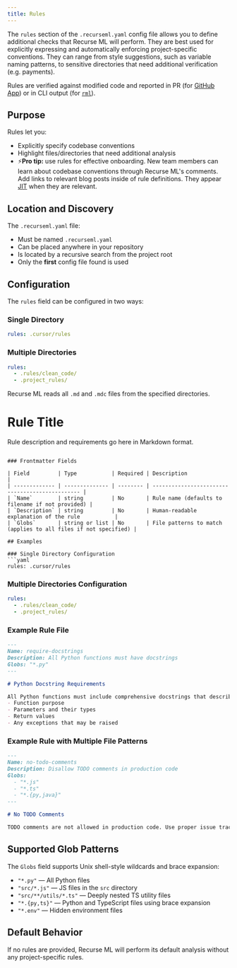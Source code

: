 ```yaml
---
title: Rules
---
```


The `rules` section of the `.recurseml.yaml` config file allows you to define additional checks that Recurse ML will perform.
They are best used for explicitly expressing and automatically enforcing project-specific conventions.
They can range from style suggestions, such as variable naming patterns, to sensitive directories that need additional verification (e.g. payments).

Rules are verified against modified code and reported in PR (for [GitHub App](/gh/)) or in CLI output (for [`rml`](/rml/)).

## Purpose

Rules let you:

- Explicitly specify codebase conventions
- Highlight files/directories that need additional analysis
- ⚡️**Pro tip:** use rules for effective onboarding.
  New team members can learn about codebase conventions through Recurse ML's comments.
  Add links to relevant blog posts inside of rule definitions.
  They appear [JIT](https://www.netlingo.com/word/just-in-time-jit.php) when they are relevant.

## Location and Discovery

The `.recurseml.yaml` file:

- Must be named `.recurseml.yaml`
- Can be placed anywhere in your repository
- Is located by a recursive search from the project root
- Only the **first** config file found is used

## Configuration

The `rules` field can be configured in two ways:

### Single Directory
```yaml
rules: .cursor/rules
```

### Multiple Directories
```yaml
rules:
  - .rules/clean_code/
  - .project_rules/
```

Recurse ML reads all `.md` and `.mdc` files from the specified directories.

# Rule Title

Rule description and requirements go here in Markdown format.
```

### Frontmatter Fields

| Field         | Type           | Required | Description                                     |
| ------------- | -------------- | -------- | ----------------------------------------------- |
| `Name`        | string         | No       | Rule name (defaults to filename if not provided) |
| `Description` | string         | No       | Human-readable explanation of the rule           |
| `Globs`       | string or list | No       | File patterns to match (applies to all files if not specified) |

## Examples

### Single Directory Configuration
```yaml
rules: .cursor/rules
```

### Multiple Directories Configuration
```yaml
rules:
  - .rules/clean_code/
  - .project_rules/
```

### Example Rule File
```md
---
Name: require-docstrings
Description: All Python functions must have docstrings
Globs: "*.py"
---

# Python Docstring Requirements

All Python functions must include comprehensive docstrings that describe:
- Function purpose
- Parameters and their types
- Return values
- Any exceptions that may be raised
```

### Example Rule with Multiple File Patterns
```md
---
Name: no-todo-comments
Description: Disallow TODO comments in production code
Globs: 
  - "*.js"
  - "*.ts"
  - "*.{py,java}"
---

# No TODO Comments

TODO comments are not allowed in production code. Use proper issue tracking instead.
```

## Supported Glob Patterns

The `Globs` field supports Unix shell-style wildcards and brace expansion:

- `"*.py"` — All Python files
- `"src/*.js"` — JS files in the `src` directory
- `"src/**/utils/*.ts"` — Deeply nested TS utility files
- `"*.{py,ts}"` — Python and TypeScript files using brace expansion
- `"*.env"` — Hidden environment files

## Default Behavior

If no rules are provided, Recurse ML will perform its default analysis without any project-specific rules.

